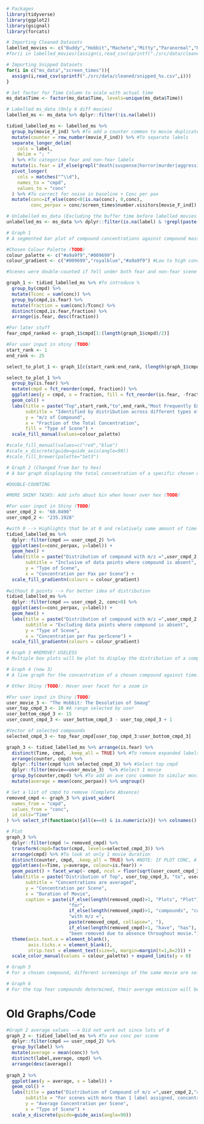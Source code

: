 ```r
# Packages
library(tidyverse)
library(ggplot2)
library(gsignal)
library(forcats)
```

```r
# Importing Cleaned Datasets
labelled_movies <- c("Buddy","Hobbit","Machete","Mitty","Paranormal","Hunger")
#for(i in labelled_movies){assign(i,read_csv(sprintf("./src/data/cleaned/%s_cleaned.csv",i)))}

# Importing Snipped Datasets
for(i in c("ms_data","screen_times")){
  assign(i,read_csv(sprintf("./src/data/cleaned/snipped_%s.csv",i)))
}

# Set factor for Time Column to scale with actual time
ms_data$Time <- factor(ms_data$Time, levels=unique(ms_data$Time))

# Labelled ms_data (Only 6 diff movies)
labelled_ms <- ms_data %>% dplyr::filter(!is.na(label))

tidied_labelled_ms <- labelled_ms %>%
  group_by(movie_F_ind) %>% #To add a counter common to movie duplicates
  mutate(counter = row_number(movie_F_ind)) %>% #To separate labels
  separate_longer_delim(
    cols = label,
    delim = "; "
  ) %>% #To categorise fear and non-fear labels
  mutate(is.fear = if_else(grepl("death|suspense|horror|murder|aggressive|violence|shock",label), "Fear","Others")) %>% #To compile all cmpds in 1 column
  pivot_longer(
    cols = matches("^\\d"),
    names_to = "cmpd",
    values_to = "conc"
  ) %>% #To correct for noise in baseline + Conc per pax
  mutate(conc=if_else(conc<0|is.na(conc), 0,conc),
         conc_perpax = conc/screen_times$number.visitors[movie_F_ind])

# Unlabelled ms_data (Excluding the buffer time before labelled movies start)
unlabelled_ms <- ms_data %>% dplyr::filter(is.na(label) & !grepl(paste(labelled_movies, collapse="|"), movie))
```

```r
# Graph 1
# A segmented bar plot of compound concentrations against compound mass labels. Bar plots will be segmented by total % concentration under each fear label. This will allow us to observe which compounds are most commonly present when in fear. Based on the observations, a narrowed list of compounds will be analysed in the later graphs (List A)

#Chosen Colour Palette (TODO)
colour_palette <- c("#a9a9f9","#009699")
colour_gradient <- c("#009699","royalblue","#a9a9f9") #Low to high conc

#Scenes were double-counted if fell under both fear and non-fear scene labels

graph_1 <- tidied_labelled_ms %>% #To introduce %
  group_by(cmpd) %>%
  mutate(Tconc = sum(conc)) %>%
  group_by(cmpd,is.fear) %>%
  mutate(fraction = sum(conc)/Tconc) %>%
  distinct(cmpd,is.fear,fraction) %>%
  arrange(is.fear, desc(fraction))

#For later stuff
fear_cmpd_ranked <- graph_1$cmpd[1:(length(graph_1$cmpd)/2)]

#For user input in shiny (TODO) 
start_rank <- 1
end_rank <- 25

select_to_plot_1 <- graph_1[c(start_rank:end_rank, (length(graph_1$cmpd)-start_rank+1):(length(graph_1$cmpd)-end_rank+1)),]

select_to_plot_1 %>%
  group_by(is.fear) %>%
  mutate(cmpd = fct_reorder(cmpd, fraction)) %>%
  ggplot(aes(y = cmpd, x = fraction, fill = fct_reorder(is.fear, -fraction))) +
  geom_col() + 
  labs(title = paste("Top",start_rank,"to",end_rank,"Most Frequently Emitted Compounds when in Fear"),
       subtitle = "Identified by distribution across different types of scenes",
       y = "m/z of Compound", 
       x = "Fraction of the Total Concentration", 
       fill = "Type of Scene") + 
  scale_fill_manual(values=colour_palette)

#scale_fill_manual(values=c("red","blue")
#scale_x_discrete(guide=guide_axis(angle=90))
#scale_fill_brewer(palette="Set3")
```

```r
# Graph 2 (Changed from bar to hex)
# A bar graph displaying the total concentration of a specific chosen compound under each scene label. This will give a clearer idea of the distribution of the selected compound across different types of scenes. This will only be for compounds in List A.

#DOUBLE-COUNTING

#MORE SHINY TASKS: Add info about bin when hover over hex (TODO)

#For user input in Shiny (TODO)
user_cmpd_2 <- "60.0490"
user_cmpd_2 <- "235.1928"

#with 0 --> Highlights that be at 0 and relatively same amount of time (Due to vagueness of scene labels)
tidied_labelled_ms %>% 
  dplyr::filter(cmpd == user_cmpd_2) %>%
  ggplot(aes(x=conc_perpax, y=label)) + 
  geom_hex() +
  labs(title = paste("Distribution of compound with m/z =",user_cmpd_2,"across different scenes"),
       subtitle = "Inclusive of data points where compound is absent",
       y = "Type of Scene", 
       x = "Concentration per Pax per Scene") + 
  scale_fill_gradientn(colours = colour_gradient)
  
#without 0 points --> For better idea of distribution
tidied_labelled_ms %>% 
  dplyr::filter(cmpd == user_cmpd_2, conc>0) %>%
  ggplot(aes(x=conc_perpax, y=label)) + 
  geom_hex() + 
  labs(title = paste("Distribution of compound with m/z =",user_cmpd_2,"across different scenes"),
       subtitle = "Excluding data points where compound is absent",
       y = "Type of Scene", 
       x = "Concentration per Pax perScene") + 
  scale_fill_gradientn(colours = colour_gradient)
```

```r
# Graph 3 #REMOVE? USELESS
# Multiple box plots will be plot to display the distribution of a compound's concentration under different scene labels. This will give a clearer idea of the distribution of concentrations, instead of just the total concentration across all similar scenes.  This will only be for compounds in List A.

```

```r
# Graph 4 (now 3)
# A line graph for the concentration of a chosen compound against time. The time will reflect the duration into a movie. Meanwhile, the list of compounds is once again restricted to List A. Multiple graphs will be either faceted or overlaid to observe the trend for the different compounds in the same movie. Scenes/Points with fear labels will be highlighted.

# Other Shiny (TODO): Hover over facet for a zoom in

#For user input in Shiny (TODO)
user_movie_3 <- "The Hobbit: The Desolation of Smaug"
user_top_cmpd_3 <- 10 #A range selected by user
user_bottom_cmpd_3 <- 15
user_count_cmpd_3 <- user_bottom_cmpd_3 - user_top_cmpd_3 + 1

#Vector of selected compounds
selected_cmpd_3 <- top_fear_cmpd[user_top_cmpd_3:user_bottom_cmpd_3]

graph_3 <- tidied_labelled_ms %>% arrange(is.fear) %>%
  distinct(Time, cmpd, .keep_all = TRUE) %>% #To remove expanded labels
  arrange(counter, cmpd) %>% 
  dplyr::filter(cmpd %in% selected_cmpd_3) %>% #Select top cmpd
  dplyr::filter(movie==user_movie_3)  %>% #Select 1 movie
  group_by(counter,cmpd) %>% #To add an ave conc common to similar movies
  mutate(average = mean(conc_perpax)) %>% ungroup()

# Set a list of cmpd to remove (Complete Absence)
removed_cmpd <- graph_3 %>% pivot_wider(
  names_from = "cmpd",
  values_from = "conc",
  id_cols="Time"
) %>% select_if(function(x){all(x==0) & is.numeric(x)}) %>% colnames()

# Plot
graph_3 %>% 
  dplyr::filter(cmpd != removed_cmpd) %>% 
  transform(cmpd=factor(cmpd, levels=selected_cmpd_3)) %>%
  arrange(cmpd) %>% #To look at only 1 movie duration
  distinct(counter, cmpd, .keep_all = TRUE) %>% #NOTE: IF PLOT CONC, A FEW COMPLETE ABSENCE
  ggplot(aes(x=Time, y=average, colour=is.fear)) + 
  geom_point() + facet_wrap(~ cmpd, ncol = floor(sqrt(user_count_cmpd_3)), scales="free", labeller = as_labeller(~ paste0("No. ", which(selected_cmpd_3 %in% .x),":\n", .x))) + 
  labs(title = paste("Distribution of Top", user_top_cmpd_3, "to", user_bottom_cmpd_3, "Fear Compounds in", user_movie_3),
       subtitle = "Concentrations are averaged",
       y = "Concentration per Scene", 
       x = "Duration of Movie",
       caption = paste(if_else(length(removed_cmpd)>1, "Plots", "Plot"), 
                       "for",
                       if_else(length(removed_cmpd)>1, "compounds", "compound"),
                       "with m/z =",
                       paste(removed_cmpd, collapse=", "), 
                       if_else(length(removed_cmpd)>1, "have", "has"),
                       "been removed due to absence throughout movie.")) + 
  theme(axis.text.x = element_blank(),
        axis.ticks.x = element_blank(),
        strip.text = element_text(size=5, margin=margin(t=1,b=2))) +
  scale_color_manual(values = colour_palette) + expand_limits(y = 0)
```

```r
# Graph 5
# For a chosen compound, different screenings of the same movie are selected and the concentration of that compound against time is plot and overlaid for the different screenings. These screenings will be selected according to a criteria set by the user, such that the other variables for those screenings are relatively similar. This allows us to observe for any trends between the compound emission and factors such as the time of day, type of fear, and the influence of people.

```

```r
# Graph 6
# For the top fear compounds determined, their average emission will be tabulated for different movies, throughout the movie and across multiple screenings. This emission intensity will be plot against the online fear ratings for these movies to give an idea of whether the online ratings are an accurate reflection of our chemical reflection, vice versa.
```

# Old Graphs/Code
```r
#Graph 2 average values --> Did not work out since lots of 0
graph_2 <- tidied_labelled_ms %>% #To ave conc per scene
  dplyr::filter(cmpd == user_cmpd_2) %>%
  group_by(label) %>%
  mutate(average = mean(conc)) %>%
  distinct(label,average, cmpd) %>%
  arrange(desc(average))
  
graph_2 %>%
  ggplot(aes(y = average, x = label)) +
  geom_col() + 
  labs(title = paste("Distribution of Compound of m/z =",user_cmpd_2,"across different scene labels"),
       subtitle = "For scenes with more than 1 label assigned, concentrations were double-counted",
       y = "Average Concentration per Scene", 
       x = "Type of Scene") + 
  scale_x_discrete(guide=guide_axis(angle=90))
```

